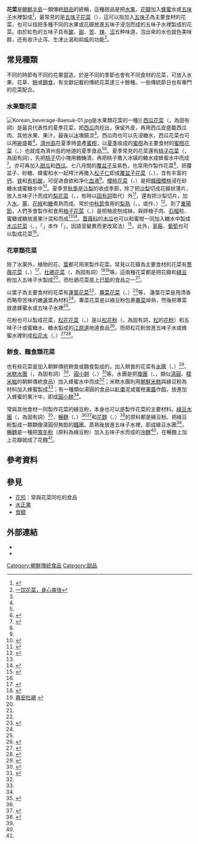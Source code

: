 {{Infobox Korean name
|title=花菜
|img=Korean fruit punch-Milgam hwachae-02.jpg
|imgwidth=
|caption=蜜柑花菜
|hangul=화채
|hanja=花菜
|rr=hwachae
|mr=hwach'ae
}}
{{韩国料理}}
'''花菜'''是[[朝鮮半島|朝鮮半島]]一類傳統[[甜品|甜品]]的統稱，這種甜品是把[[水果|水果]]、[[花瓣|花瓣]]加入[[蜂蜜|蜂蜜]]水或[[五味子|五味子]]水裡製成<ref name="KAFT">{{cite web |url=http://www.foodinkorea.org/eng_food/korfood/korfood9_2.jsp |title=Kind of Eumcheongryu |work=Hwachae (Honeyed juice mixed with fruits) |accessdate=2008-05-21 |publisher=Korea Agro-Fisheries Trade Corporation |language=en |deadurl=yes |archiveurl=https://web.archive.org/web/20080523091328/http://www.foodinkorea.org/eng_food/korfood/korfood9_2.jsp |archivedate=2008-05-23 }}</ref>，最常見的是[[五味子花菜|五味子花菜]]（{{lang|ko|오미자화채}}），這可以指加入[[五味子|五味子]]為主要食材的花菜，也可以指把多種不同的水果或花瓣放進五味子浸泡而成的五味子水裡製成的花菜。由於紅色的五味子具有[[酸|酸]]、[[甜|甜]]、[[苦|苦]]、[[辣|辣]]、[[涩|涩]]五种味道，泡出來的水也就色美味醇，还有收汗止泻、生津止渴和抑[[咳|咳]]的功能<ref name="一饮花菜">[http://www.koreana.or.kr/view.asp?article_id=5988  一饮花菜，身心爽快]</ref>。

==常見種類==
不同的時節有不同的花果當造，於是不同的季節也會有不同食材的花菜，可放入水果、花草、[[餅|餅]]或[[麵食|麵食]]，有文獻記載的傳統花菜達三十餘種。一些傳統節日也有專門的花菜配合。
===水果類花菜===
[[Image:Korean_beverage-Baesuk-01.jpg|thumb]]是水果類花菜的一種]]
[[西瓜花菜|西瓜花菜]]（{{lang|ko|수박화채}}，{{lang|ko|수박}}為固有詞）是最具代表性的夏季花菜，把[[西瓜|西瓜]]肉挖出，保留外皮，再用西瓜皮盛載西瓜肉、其他水果、果汁，最後以[[冰|冰]]塊鎮涼<ref name="KAFT" />。西瓜肉也可以先浸糖水，西瓜花菜也可以用[[碗|碗]]盛載<ref name="一饮花菜" />。[[濟州島|濟州島]]在夏季時盛產[[蜜柑|蜜柑]]，以[[夏季|夏季]]收成的[[蜜柑|蜜柑]]為主要食材的[[蜜柑花菜|蜜柑花菜]]（{{lang|ko|밀감화채}}、{{lang|ko|蜜柑花菜}}）也就成為濟州島的地道的夏季食品<ref name="一饮花菜" /><ref name="ilgam">{{cite web|url=http://www.encyber.com/search_w/ctdetail.php?masterno=828922&contentno=828922 |title=Milgam hwachae (밀감화채) |publisher=[[斗山世界大百科事典|斗山世界大百科事典]] |accessdate=2008-05-21 |language=ko }}{{dead link|date=六月 2017 |bot=InternetArchiveBot }}</ref>。夏季常見的花菜還有[[桃子花菜|桃子花菜]]（{{lang|ko|복숭아화채}}，{{lang|ko|복숭아}}為固有詞），先把[[桃子|桃子]]切小塊用糖醃漬，再把桃子撒入冰镇的糖水或蜂蜜水中而成<ref name="Boksunga">{{cite web |url=http://www.encyber.com/search_w/ctdetail.php?masterno=828926&contentno=828926 |title=Boksunga hwachae (복숭아화채) |publisher=斗山世界大百科事典 |accessdate=2008-05-21 |language=ko }}{{dead link|date=October 2017 |bot=InternetArchiveBot }}</ref>。亦可再加入[[甜瓜|甜瓜]]和[[西瓜|西瓜]]。七八月間的[[覆盆子|覆盆子]]呈紫色，也常用作製作花菜<ref name="一饮花菜" />，把覆盆子、砂糖、蜂蜜和水一起榨汁再撒入[[松子仁|松子仁]]即成[[覆盆子花菜|覆盆子花菜]]（{{lang|ko|복분자화채}}、{{lang|ko|覆盆子花菜}}），含有丰富的[[钙|钙]]、[[铁|铁]]和[[有机酸|有机酸]]，可促进食欲和净化[[血液|血液]]<ref name="一饮花菜" />。[[櫻桃花菜|櫻桃花菜]]（{{lang|ko|앵두화채}}、{{lang|ko|櫻桃花菜}}）是把[[韓國櫻桃|韓國櫻桃]]浸在砂糖水或蜜糖水中<ref name="Aengdu">{{cite web |url=http://www.encyber.com/search_w/ctdetail.php?masterno=828204&contentno=828204 |title=Aengdu hwachae (앵두화채) |publisher=斗山世界大百科事典 |accessdate=2008-05-21 |language=ko }}{{dead link|date=October 2017 |bot=InternetArchiveBot }}</ref>。夏季至[[秋季|秋季]]是[[沙梨|沙梨]]的收成季節，除了把[[沙梨|沙梨]]切成花瓣狀薄片，放入五味子汁而成的[[梨花菜|梨花菜]]（{{lang|ko|이화채}}、{{lang|ko|梨花菜}}，{{lang|ko|이}}有時以[[固有詞|固有詞]]{{lang|ko|배}}取代）外<ref name="baehwachae">{{cite web |url=http://www.encyber.com/search_w/ctdetail.php?masterno=749616&contentno=749616 |title=Baehwachae (배화채) |publisher=斗山世界大百科事典 |accessdate=2008-05-21 |language=ko |deadurl=yes |archiveurl=https://www.webcitation.org/6BB3JzDKV?url=http://www.doopedia.co.kr/?masterno=749616 |archivedate=2012-10-05 }}</ref>，還有把沙梨切片，加入[[水|水]]、[[薑|薑]]、[[花椒|花椒]]和[[糖|糖]]煮熟而成、常於[[中秋節|中秋節]]食用的[[梨熟|梨熟]]（{{lang|ko|이숙}}、{{lang|ko|梨熟}}，或作{{lang|ko|배숙}}、{{lang|ko|배熟}}）<ref name="encyber baesuk">{{cite web|url=http://www.encyber.com/search_w/ctdetail.php?masterno=72150&contentno=72150 |title=Baesuk (배숙) |publisher=斗山世界大百科事典 |accessdate=2008-05-19 |language=ko }}{{dead link|date=六月 2017 |bot=InternetArchiveBot }}</ref>。到了[[重陽節|重陽節]]，人們多會製作和食用[[柚子花菜|柚子花菜]]（{{lang|ko|유자화채}}、{{lang|ko|柚子花菜}}）是把柚皮刨成絲，與碎柚子肉、[[石榴|石榴]]粒、蜜糖或糖放進果汁混和而成<ref name="一饮花菜" /><ref name="yuja">{{cite web |url=http://www.encyber.com/search_w/ctdetail.php?masterno=828068&contentno=828068 |title=Yujaz hwachae (유자화채) |publisher=斗山世界大百科事典 |accessdate=2008-05-21 |language=ko }}{{dead link|date=October 2017 |bot=InternetArchiveBot }}</ref>。[[薔薇科|薔薇科]]的[[木瓜屬|木瓜]]也可以和蜜柑一同加入糖水中製成[[木瓜花菜|木瓜花菜]]（{{lang|ko|모과화채}}、{{lang|ko|木瓜花菜}}，「{{lang|ko|모과}}」本作「{{lang|ko|목과}}」，因語音變異而更改寫法）<ref name="Mogwa">{{cite web|url=http://www.encyber.com/search_w/ctdetail.php?masterno=828921&contentno=828921|title=木瓜花菜 (모과화채)|publisher=斗山世界大百科事典|accessdate=2008-05-21|language=ko}}{{dead link|date=October 2017 |bot=InternetArchiveBot }}</ref>。此外，[[草莓|草莓]]、[[葡萄|葡萄]]也可以製成花菜<ref name="一饮花菜" />。

===花草類花菜===
除了水果外，植物的花、[[葉|葉]]都可用來製作花菜。常見以花瓣為主要食材的花菜有[[薔薇花菜|薔薇花菜]]（{{lang|ko|장미화채}}、{{lang|ko|薔薇花菜}}）<ref name="Jangmi">{{cite web|url=http://www.encyber.com/search_w/ctdetail.php?masterno=828208&contentno=828208|title=薔薇花菜 (장미화채)|publisher=斗山世界大百科事典|accessdate=2008-05-21|language=ko}}{{dead link|date=October 2017 |bot=InternetArchiveBot }}</ref>、[[杜鵑花菜|杜鵑花菜]]（{{lang|ko|진달래화채}}，{{lang|ko|진달래}}為固有詞）<ref name="Jindallae">{{cite web|url=http://www.encyber.com/plant/theme/gardening/detail.php?masterno=796092 |title=興安杜鵑, Korean rosebay, Rhododendron mucronulatum |publisher=斗山世界大百科事典 |accessdate=2008-05-21 |language=ko }}{{dead link|date=六月 2017 |bot=InternetArchiveBot }}</ref><ref name="興安杜鵑">[http://www.hort.uconn.edu/plants/r/rhomuc/rhomuc1.html 興安杜鵑<!-- Bot generated title -->] {{webarchive|url=https://web.archive.org/web/20080513065437/http://www.hort.uconn.edu/plants/r/rhomuc/rhomuc1.html |date=2008-05-13 }}</ref>等。這兩種花菜都是把花瓣和[[綠豆|綠豆]]粉加入五味子水製成<ref name="Jindallae" />，而杜鵑花菜是[[上巳節|上巳節]]的食品之一<ref name="興安杜鵑" />。

以葉子為主要食材的花菜有[[蓮葉花菜|蓮葉花菜]]<ref name="一饮花菜" />、[[蓴菜花菜|蓴菜花菜]]（{{lang|ko|순채화채}}、{{lang|ko|蓴菜花菜}}）<ref name="Sunchae">{{cite web|url=http://www.encyber.com/search_w/ctdetail.php?masterno=829548&contentno=829548|title=蓴菜花菜 (순채화채)|publisher=斗山世界大百科事典|accessdate=2008-05-21|language=ko}}{{dead link|date=October 2017 |bot=InternetArchiveBot }}</ref>等，
蓮葉花菜是用清香而略带苦味的嫩[[蓮|蓮]]葉為材料<ref name="一饮花菜" />，蓴菜花菜是以綠豆粉包裹[[蓴菜|蓴菜]]焯熟，然後把蒪菜放進蜂蜜水或五味子水裡<ref name="Sunchae" />。

花粉也可以製成花菜，[[松花花菜|松花花菜]]（{{lang|ko|송화화채}}、{{lang|ko|松花花菜}}）是以[[松花粉|松花粉]]（{{lang|ko|송화가루}}，{{lang|ko|가루}}為固有詞，[[松|松]]的[[花粉|花粉]]）和五味子汁或蜜糖水、糖水製成的[[江原道|江原道]]地道食品<ref name="Songhwa hwachae">{{cite web|url=http://www.encyber.com/search_w/ctdetail.php?masterno=829475&contentno=829475|title=松花花菜 (송화화채)|publisher=斗山世界大百科事典|accessdate=2008-05-21|language=ko}}{{dead link|date=October 2017 |bot=InternetArchiveBot }}</ref>。而把松花粉放進五味子水或蜂蜜水裡則成[[松花水|松花水]]（{{lang|ko|송화수}}、{{lang|ko|松花水}}）<ref name="Buddapia">{{cite web|url=http://www.buddhapia.com/_Service/_ContentView/ETC_CONTENT_2.ASP?pk=0001110069&sub_pk=&clss_cd=0002186609&top_menu_cd=0000000001&menu_cd=0000005474&menu_code=&sub_menu=|title=朝鮮時代宮廷胎教飲食|publisher=現代佛教媒體中心|date=2005|accessdate=2008-05-21|language=ko|deadurl=yes|archiveurl=https://web.archive.org/web/20110524233737/http://www.buddhapia.com/_Service/_ContentView/ETC_CONTENT_2.ASP?pk=0001110069&sub_pk=&clss_cd=0002186609&top_menu_cd=0000000001&menu_cd=0000005474&menu_code=&sub_menu=|archivedate=2011-05-24}}</ref><ref>{{cite web|url=http://travelwriters.co.kr/travelwriter2/kimsboard7/user_include.php?mod=v&inc=tw007&tsno=331|title=우거진 신록, 빼어난 수바위 암봉에 취해 마시는 송화밀수 차 한잔|publisher=The Assoication of Korea Travel Writer|author=이신화|date=2005|accessdate=2008-05-21|language=ko}}{{dead link|date=October 2017 |bot=InternetArchiveBot }}</ref>。

===餅食、麵食類花菜===
也有些花菜是加入朝鮮傳統餅食或麵食製成的。加入餅食的花菜有[[水團_(食品)|水團]]（{{lang|ko|수단}}、{{lang|ko|水團}}）<ref name="Sudan">{{cite web|url=http://www.encyber.com/search_w/ctdetail.php?masterno=96254&contentno=96254|title=水團 (수단 水團)|publisher=斗山世界大百科事典|accessdate=2008-05-21|language=ko}}{{dead link|date=October 2017 |bot=InternetArchiveBot }}</ref>、[[米糕水團|米糕水團]]（{{lang|ko|가래떡수단}}，{{lang|ko|가래떡}}為固有詞）<ref name="Tteoksudan">{{cite web|url=http://www.encyber.com/search_w/ctdetail.php?masterno=53036&contentno=53036|title=米糕水團 (떡수단)|publisher=斗山世界大百科事典|accessdate=2008-05-21|language=ko}}{{dead link|date=October 2017 |bot=InternetArchiveBot }}</ref>、[[圓小餅|圓小餅]]（{{lang|ko|원소병}}、{{lang|ko|圓小餠}}）<ref name="Wonsobyeong">{{cite web|url=http://www.encyber.com/search_w/ctdetail.php?masterno=120352&contentno=120352|title=圓小餅 (원소병 圓小餠)|publisher=斗山世界大百科事典|accessdate=2008-05-21|language=ko}}{{dead link|date=October 2017 |bot=InternetArchiveBot }}</ref>等。水團是把[[瓊團|瓊團]]（{{lang|ko|경단}}、{{lang|ko|瓊團}}，類似[[湯圓|湯圓]]、[[糯米糍|糯米糍]]的朝鮮傳統食品）加入蜂蜜水中而成<ref name="Sudan" />；米糕水團則用[[朝鮮米糕|朝鮮米糕]]與綠豆粉為材料加入蜂蜜製成<ref name="Tteoksudan" />；有一種類似湯圓的食品以[[紅棗|紅棗]]泥或蜜柑[[果醬|果醬]]作[[餡|餡]]，放進加入蜂蜜的果汁中，即成[[圓小餅|圓小餅]]<ref name="Wonsobyeong" />。

常與其他食材一同製作花菜的綠豆粉，本身也可以是製作花菜的主要材料。[[綠豆水團|綠豆水團]]（{{lang|ko|보리수단}}，{{lang|ko|보리}}為固有詞）<ref name="Borisudan">{{cite web|url=http://www.encyber.com/search_w/ctdetail.php?masterno=76060&contentno=76060|title=綠豆水團 (보리수단)|publisher=斗山世界大百科事典|accessdate=2008-05-21|language=ko}}{{dead link|date=October 2017 |bot=InternetArchiveBot }}</ref>、[[暢麵|暢麵]]（{{lang|ko|창면}}、{{lang|ko|暢麵}}）<ref name="一饮花菜" /><ref name="Changmyeon">{{cite web|url=http://www.encyber.com/search_w/ctdetail.php?masterno=749617&contentno=749617|title=暢麵 (창면)|publisher=斗山世界大百科事典|accessdate=2008-05-21|language=ko}}{{dead link|date=October 2017 |bot=InternetArchiveBot }}</ref>和[[花麵|花麵]]（{{lang|ko|화면}}、{{lang|ko|花麵}}）<ref name="Hwamyeon">{{cite web|url=http://www.encyber.com/search_w/ctdetail.php?masterno=172706&contentno=172706|title=花麵 (화면 花麵)|publisher=斗山世界大百科事典|accessdate=2008-05-21|language=ko}}{{dead link|date=October 2017 |bot=InternetArchiveBot }}</ref>的原料都是綠豆粉。把綠豆粉製成一顆顆像湯圓但無餡的[[麵團|麵團]]，蒸熟後放進五味子水裡，即成綠豆水團<ref name="Borisudan" />。[[暢麵|暢麵]]是一種把[[寬冬粉|寬冬粉]]（原料為綠豆粉）加入五味子水而成的[[冷麵|冷麵]]<ref name="Changmyeon" />，在暢麵上加上花瓣就成了花麵<ref name="Hwamyeon" />。

==參考資料==
{{reflist|2}}
==參見==
*[[花煎|花煎]]：常與花菜同吃的食品
*[[水正果|水正果]]
*[[食醯|食醯]]
==外部連結==
*{{ko}}{{cite web |url=http://100.empas.com/dicsearch/pentry.html?s=K&i=258338&v=45 |title=花菜 |accessdate=2008-12-28 |archive-date=2007-03-21 |archive-url=https://web.archive.org/web/20070321143002/http://100.empas.com/dicsearch/pentry.html?s=K |dead-url=yes }}
*{{en}}{{cite web |url=http://www.foodinkorea.org/eng_food/korfood/korfood9_2.jsp |title=Kind of Eumcheongryu |work=Hwachae (Honeyed juice mixed with fruits) |deadurl=yes |archiveurl=https://web.archive.org/web/20080523091328/http://www.foodinkorea.org/eng_food/korfood/korfood9_2.jsp |archivedate=2008-05-23 }}
[[Category:朝鮮傳統食品|Category:朝鮮傳統食品]]
[[Category:甜品|Category:甜品]]